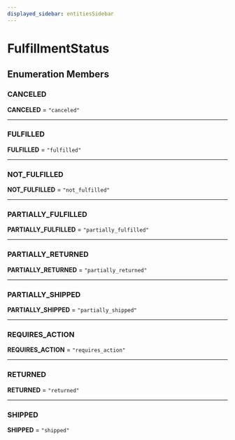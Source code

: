 ```yaml
---
displayed_sidebar: entitiesSidebar
---
```



# FulfillmentStatus

## Enumeration Members

### CANCELED

 **CANCELED** = ``"canceled"``

___

### FULFILLED

 **FULFILLED** = ``"fulfilled"``

___

### NOT\_FULFILLED

 **NOT\_FULFILLED** = ``"not_fulfilled"``

___

### PARTIALLY\_FULFILLED

 **PARTIALLY\_FULFILLED** = ``"partially_fulfilled"``

___

### PARTIALLY\_RETURNED

 **PARTIALLY\_RETURNED** = ``"partially_returned"``

___

### PARTIALLY\_SHIPPED

 **PARTIALLY\_SHIPPED** = ``"partially_shipped"``

___

### REQUIRES\_ACTION

 **REQUIRES\_ACTION** = ``"requires_action"``

___

### RETURNED

 **RETURNED** = ``"returned"``

___

### SHIPPED

 **SHIPPED** = ``"shipped"``
